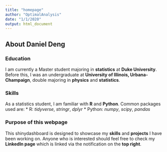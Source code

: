 ```yaml
---
title: "homepage"
author: "OptimalAnalysis"
date: "1/1/2020"
output: html_document
---
```


## About Daniel Deng

### Education
I am currently a Master student majoring in __statistics__ at __Duke University__. Before this, I was an undergraduate at __University of Illinois, Urbana-Champaign__, double majoring in __physics__ and __statistics__. 

### Skills
As a statistics student, I am familiar with __R__ and __Python__. Common packages used are: 
  * R: _tidyverse_, _stringr_, _dplyr_
  * Python: _numpy_, _scipy_, _pandas_
  
### Purpose of this webpage
This shinydashboard is designed to showcase my __skills__ and __projects__ I have been working on. Anyone who is interested should feel free to check my __LinkedIn page__ which is linked via the notification on the __top right__.

